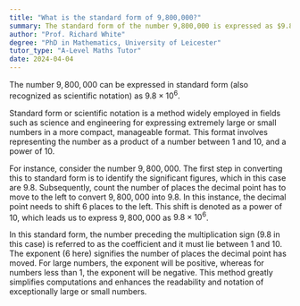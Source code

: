 ```yaml
---
title: "What is the standard form of 9,800,000?"
summary: The standard form of the number 9,800,000 is expressed as $9.8 \times 10^6$.
author: "Prof. Richard White"
degree: "PhD in Mathematics, University of Leicester"
tutor_type: "A-Level Maths Tutor"
date: 2024-04-04
---
```


The number $9,800,000$ can be expressed in standard form (also recognized as scientific notation) as $9.8 \times 10^6$.

Standard form or scientific notation is a method widely employed in fields such as science and engineering for expressing extremely large or small numbers in a more compact, manageable format. This format involves representing the number as a product of a number between $1$ and $10$, and a power of $10$.

For instance, consider the number $9,800,000$. The first step in converting this to standard form is to identify the significant figures, which in this case are $9.8$. Subsequently, count the number of places the decimal point has to move to the left to convert $9,800,000$ into $9.8$. In this instance, the decimal point needs to shift $6$ places to the left. This shift is denoted as a power of $10$, which leads us to express $9,800,000$ as $9.8 \times 10^6$.

In this standard form, the number preceding the multiplication sign ($9.8$ in this case) is referred to as the coefficient and it must lie between $1$ and $10$. The exponent ($6$ here) signifies the number of places the decimal point has moved. For large numbers, the exponent will be positive, whereas for numbers less than $1$, the exponent will be negative. This method greatly simplifies computations and enhances the readability and notation of exceptionally large or small numbers.
    